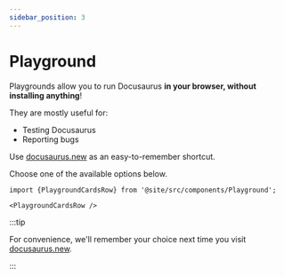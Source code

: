```yaml
---
sidebar_position: 3
---
```


# Playground

Playgrounds allow you to run Docusaurus **in your browser, without installing anything**!

They are mostly useful for:

- Testing Docusaurus
- Reporting bugs

Use [docusaurus.new](https://docusaurus.new) as an easy-to-remember shortcut.

Choose one of the available options below.

```mdx-code-block
import {PlaygroundCardsRow} from '@site/src/components/Playground';

<PlaygroundCardsRow />
```

:::tip

For convenience, we'll remember your choice next time you visit [docusaurus.new](https://docusaurus.new).

:::
